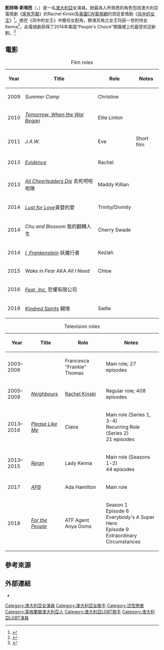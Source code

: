 {{艺人
| 姓名     = 凱特琳·斯塔西<br>Caitlin Stasey
| 類型     = 女演員
| 圖片     = Caitlin Stasey by Gage Skidmore.jpg
| 圖片尺寸 = 
| 綽號     = 
| 國籍     = {{AUS}}
| birthname = Caitlin Jean Stasey
| 出生日期 = {{birth date and age|1990|5|1}}
| 出生地點 = {{AUS}}[[墨爾本|墨爾本]]
| 職業     = [[演員|演員]]、歌手
| 語言     = 
| 教育程度 = 中學畢業
| 宗教信仰 = 
| 配偶     = {{marriage|[[盧卡斯·內夫|盧卡斯·內夫]]|2016}}
| 伴侶     = 
| 兒女     = 
| 父母     = 
| 亲属     = 
| 出道作   = 
| 出道日期 = 
| 代表作   =  
| 活躍年代 = 2003年至今
| 網站     = 
| IMDb    = 1466205
| 現任成員 = 
| 過往成員 = 
}}

'''凱特琳·斯塔西'''（{{lang-en|Caitlin Stasey}}，{{bd|1990年|5月1日|catIdx=S}}）是一名[[澳大利亞|澳大利亞]]女演員。她最為人所熟悉的角色包括澳大利亞電視劇《[[家有芳鄰|家有芳鄰]]》的Rachel Kinski及[[美國|美國]][[CW電視網|CW電視網]]的宫廷爱情剧《[[风中的女王|风中的女王]]》<ref>{{Cite web |url=http://hollywoodlife.com/2015/01/14/caitlin-stasey-nude-photos-website-feminist-pics/ |title=存档副本 |access-date=2015-02-02 |archive-url=https://web.archive.org/web/20150202175935/http://hollywoodlife.com/2015/01/14/caitlin-stasey-nude-photos-website-feminist-pics/ |archive-date=2015-02-02 |dead-url=yes }}</ref>。她在《风中的女王》中擔任女配角，飾演苏格兰女王玛丽一世的侍女Kenna<ref>{{Cite web |url=http://www.vh1.com/celebrity/2015-01-23/reign-caitlin-stasey-twitter/ |title=存档副本 |accessdate=2015-02-02 |archive-date=2015-02-02 |archive-url=https://web.archive.org/web/20150202174323/http://www.vh1.com/celebrity/2015-01-23/reign-caitlin-stasey-twitter/ |dead-url=no }}</ref>，此電視劇获得了2014年美国“People's Choice”領獎禮上的最受欢迎新剧。<ref>{{Cite web |url=http://www.huffingtonpost.com/2013/10/16/reign-premiere-adelaide-kane-mary_n_4112415.html |title=存档副本 |accessdate=2015-02-02 |archive-date=2014-11-17 |archive-url=https://web.archive.org/web/20141117110238/http://www.huffingtonpost.com/2013/10/16/reign-premiere-adelaide-kane-mary_n_4112415.html |dead-url=no }}</ref>

==電影==
{| class="wikitable sortable"
|+ Film roles
|-
! Year
! Title
! Role
! class="unsortable" | Notes
|-
| 2009
| ''Summer Camp''
| Christine
|
|-
| 2010
| ''[[Tomorrow,_When_the_War_Began_(film)|Tomorrow, When the War Began]]''
| Ellie Linton
|
|-
| 2011
| ''J.A.W.''
| Eve
| Short film
|-
| 2013
| ''[[Evidence_(2013_film)|Evidence]]''
| Rachel
|
|-
| 2013
| ''[[All_Cheerleaders_Die|All Cheerleaders Die]]'' 去死吧啦啦隊
| Maddy Killian
|
|-
| 2014
| ''[[Lust_for_Love_(2014_film)|Lust for Love]]''貪婪的愛
| Trinity/Divinity
|
|-
| 2014
| ''Chu and Blossom'' 我的翻轉人生
| Cherry Swade
| 
|-
| 2014
| ''[[I,_Frankenstein|I, Frankenstein]]'' 妖魔行者
| Keziah
|
|-
| 2015
| ''Wake in Fear'' AKA ''All I Need''
| Chloe
|
|-
| 2016
| ''[[Fear,_Inc.|Fear, Inc.]]'' 恐懼有限公司
| 
| 
|-
| 2019
| ''[[Kindred_Spirits_(2019_film)|Kindred Spirits]]'' 親情
| Sadie
| 
|}

{| class="wikitable sortable"
|+ Television roles
|-
! Year
! Title
! Role
! class="unsortable" | Notes
|-
|2003–2006
|''{{sortname|The|Sleepover Club|The Sleepover Club (TV series)}}''
|Francesca "Frankie" Thomas
|Main role; 27 episodes
|-
|2005–2009
|''[[Neighbours|Neighbours]]''
|[[Rachel_Kinski|Rachel Kinski]]
|Regular role; 408 episodes
|-
|2013–2016
|''[[Please_Like_Me|Please Like Me]]''
|Claire
|Main role (Series 1, 3-4)<br />Recurring Role (Series 2)<br /> 21 episodes
|-
|2013–2015
|''[[Reign_(TV_series)|Reign]]''
|Lady Kenna
|Main role (Seasons 1-2)<br /> 44 episodes
|-
|2017
|''[[APB_(TV_series)|APB]]''
|Ada Hamilton
|Main role
|-
|2018
|''[[For_the_People_(2018_TV_series)|For the People]]''
|ATF Agent Anya Ooms
|Season 1<br /> Episode 6 Everybody's A Super Hero<br />Episode 9 Extraordinary Circumstances
|}


== 參考來源 ==
<references/> 

== 外部連結 ==
* {{imdb name|id=1466205}}

{{Authority control}}
{{DEFAULTSORT: Stasey, Caitlin}}
[[Category:澳大利亞女演員|Category:澳大利亞女演員]]
[[Category:澳大利亞女歌手|Category:澳大利亞女歌手]]
[[Category:泛性戀者|Category:泛性戀者]]
[[Category:英格蘭裔澳大利亞人|Category:英格蘭裔澳大利亞人]]
[[Category:澳大利亞LGBT歌手|Category:澳大利亞LGBT歌手]]
[[Category:澳大利亞LGBT演員|Category:澳大利亞LGBT演員]]